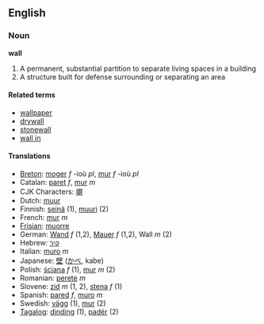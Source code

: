 ==English==
===Noun===
'''wall'''

#A permanent, substantial partition to separate living spaces in a building
#A structure built for defense surrounding or separating an area

==== Related terms ====
*[[wallpaper]]
*[[drywall]]
*[[stonewall]]
*[[wall in]]

====Translations====
*[[Breton]]: [[moger]] ''f'' -ioù ''pl'', [[mur]] ''f'' -ioù ''pl''
*Catalan: [[paret]] ''f'', [[mur]] ''m''
*CJK Characters: [[塀]]
*Dutch: [[muur]]
*Finnish: [[seinä]] (1), [[muuri]] (2)
*French: [[mur]] ''m''
*[[Frisian]]: [[muorre]]
*German: [[Wand]] ''f'' (1,2), [[Mauer]] ''f'' (1,2), Wall ''m'' (2)
*Hebrew: [[קיר]]
*Italian: [[muro]] ''m''
*Japanese: [[壁]] ([[かべ]], kabe)
*Polish: [[ściana]] ''f'' (1), [[mur]] ''m'' (2)
*Romanian: [[perete]] ''m''
*Slovene: [[zid]] ''m'' (1, 2), [[stena]] ''f'' (1)
*Spanish: [[pared]] ''f'', [[muro]] ''m''
*Swedish: [[vägg]] (1), [[mur]] (2)
*[[Tagalog]]: [[dinding]] (1), [[padér]] (2)